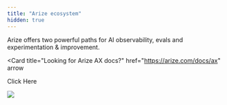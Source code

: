 ```yaml
---
title: "Arize ecosystem"
hidden: true
---
```


Arize offers two powerful paths for AI observability, evals and experimentation & improvement.

<Card
  title="Looking for Arize AX docs?"
  href="https://arize.com/docs/ax"
  arrow
>
  Click Here
</Card>

<Frame>
  <img src="https://storage.googleapis.com/arize-assets/Phoenix-AX%20Infographic.jpg" />
</Frame>
